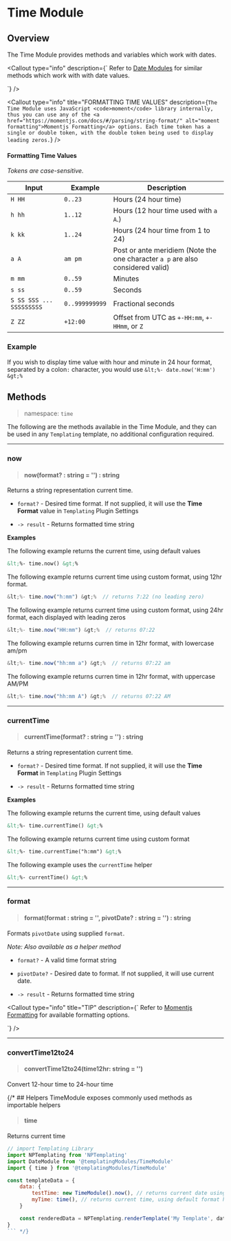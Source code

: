 

# Time Module

## Overview
The Time Module provides methods and variables which work with dates.

<Callout
  type="info"
  description={`
Refer to <a href="templating-modules-date" alt="Date Module">Date Modules</a> for similar methods which work with with date values.
  
  `}
/>

<Callout
  type="info"
  title="FORMATTING TIME VALUES"
  description={`
The Time Module uses JavaScript <code>moment</code> library internally, thus you can use any of the <a href="https://momentjs.com/docs/#/parsing/string-format/" alt="moment formatting">Momentjs Formatting</a> options.
Each time token has a single or double token, with the double token being used to display leading zeros.
  `}
/>

#### Formatting Time Values
_Tokens are case-sensitive._

| Input | Example | Description |
| --- | --- | --- |
| `H HH` | `0..23` | Hours (24 hour time) |
| `h hh` | `1..12` | Hours (12 hour time used with `a A`.) |
| `k kk` | `1..24` | Hours (24 hour time from 1 to 24) |
| `a A` | `am pm` | Post or ante meridiem (Note the one character `a p` are also considered valid) |
| `m mm` | `0..59` | Minutes |
| `s ss` | `0..59` | Seconds |
| `S SS SSS ... SSSSSSSSS` | `0..999999999` | Fractional seconds |
| `Z ZZ` | `+12:00` | Offset from UTC as `+-HH:mm`, `+-HHmm`, or `Z` |

### Example
If you wish to display time value with hour and minute in 24 hour format, separated by a colon`:` character, you would use `&lt;%- date.now('H:mm') &gt;%`

## Methods
> namespace: `time`

The following are the methods available in the Time Module, and they can be used in any `Templating` template, no additional configuration required.

*****
### now
> #### now(format? : string = '') : string
Returns a string representation current time.

- `format?` - Desired time format. If not supplied, it will use the **Time Format** value in `Templating` <Link href="templating-settings" alt="Plugin Settings"> Plugin Settings </Link > 

- `-> result` - Returns formatted time string

**Examples**

The following example returns the current time, using default values

```markdown
&lt;%- time.now() &gt;%
```

The following example returns current time using custom format, using 12hr format.

```javascript
&lt;%- time.now("h:mm") &gt;%  // returns 7:22 (no leading zero)
```

The following example returns current time using custom format, using 24hr format, each displayed with leading zeros

```javascript
&lt;%- time.now("HH:mm") &gt;%  // returns 07:22
```

The following example returns curren time in 12hr format, with lowercase am/pm

```javascript
&lt;%- time.now("hh:mm a") &gt;%  // returns 07:22 am
```

The following example returns curren time in 12hr format, with uppercase AM/PM

```javascript
&lt;%- time.now("hh:mm A") &gt;%  // returns 07:22 AM
```

*****
### currentTime
> #### currentTime(format? : string = '') : string
Returns a string representation current time.

- `format?` - Desired time format. If not supplied, it will use the **Time Format** in `Templating` <Link href="templating-settings" alt="Plugin Settings"> Plugin Settings </Link > 


- `-> result` - Returns formatted time string

**Examples**

The following example returns the current time, using default values

```markdown
&lt;%- time.currentTime() &gt;%
```

The following example returns current time using custom format

```markdown
&lt;%- time.currentTime("h:mm") &gt;%
```

The following example uses the `currentTime` helper

```markdown
&lt;%- currentTime() &gt;%
```

*****
### format
> #### format(format : string = '', pivotDate? : string = '') : string
Formats `pivotDate` using supplied `format`.

_Note: Also available as a <Link href="templating-modules-helpers"> helper method </Link >_

- `format?` - A valid time format string
- `pivotDate?` - Desired date to format. If not supplied, it will use current date.

- `-> result` - Returns formatted time string

<Callout
  type="info"
  title="TIP"
  description={`
Refer to <a href="https://momentjs.com/docs/#/parsing/string-format/" alt="moment formatting">Momentjs Formatting</a> for available formatting options.
  
  `}
/>

*****
### convertTime12to24
> #### convertTime12to24(time12hr: string = '')
Convert 12-hour time to 24-hour time

{/* ## Helpers
TimeModule exposes commonly used methods as importable helpers

> #### time
Returns current time

```javascript
// import Templating Library
import NPTemplating from 'NPTemplating'
import DateModule from '@templatingModules/TimeModule'
import { time } from '@templatingModules/TimeModule'

const templateData = {
	data: {
		testTime: new TimeModule().now(), // returns current date using .now module method
		myTime: time(), // returns current time, using default format h:mm A
	}

	const renderedData = NPTemplating.renderTemplate('My Template', data)
}
``` */}
